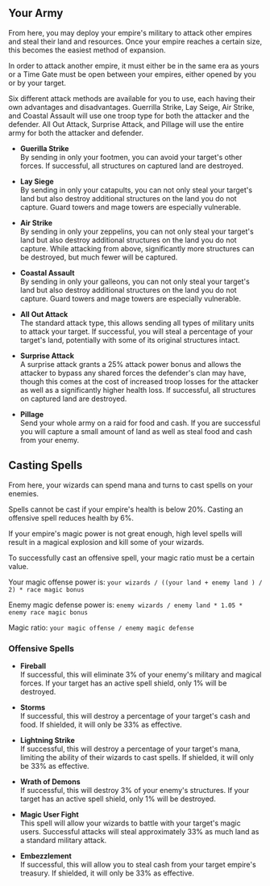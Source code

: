 ## Your Army

From here, you may deploy your empire's military to attack other empires and steal their land and resources. Once your empire reaches a certain size, this becomes the easiest method of expansion.

In order to attack another empire, it must either be in the same era as yours or a Time Gate must be open between your empires, either opened by you or by your target.

Six different attack methods are available for you to use, each having their own advantages and disadvantages. Guerrilla Strike, Lay Seige, Air Strike, and Coastal Assault will use one troop type for both the attacker and the defender. All Out Attack, Surprise Attack, and Pillage will use the entire army for both the attacker and defender.

- **Guerilla Strike**  
  By sending in only your footmen, you can avoid your target's other forces. If successful, all structures on captured land are destroyed.

- **Lay Siege**  
  By sending in only your catapults, you can not only steal your target's land but also destroy additional structures on the land you do not capture. Guard towers and mage towers are especially vulnerable.

- **Air Strike**  
  By sending in only your zeppelins, you can not only steal your target's land but also destroy additional structures on the land you do not capture. While attacking from above, significantly more structures can be destroyed, but much fewer will be captured.

- **Coastal Assault**  
  By sending in only your galleons, you can not only steal your target's land but also destroy additional structures on the land you do not capture. Guard towers and mage towers are especially vulnerable.

- **All Out Attack**  
  The standard attack type, this allows sending all types of military units to attack your target. If successful, you will steal a percentage of your target's land, potentially with some of its original structures intact.

- **Surprise Attack**  
  A surprise attack grants a 25% attack power bonus and allows the attacker to bypass any shared forces the defender's clan may have, though this comes at the cost of increased troop losses for the attacker as well as a significantly higher health loss. If successful, all structures on captured land are destroyed.

- **Pillage**  
  Send your whole army on a raid for food and cash. If you are successful you will capture a small amount of land as well as steal food and cash from your enemy.

## Casting Spells

From here, your wizards can spend mana and turns to cast spells on your enemies.

Spells cannot be cast if your empire's health is below 20%. Casting an offensive spell reduces health by 6%.

If your empire's magic power is not great enough, high level spells will result in a magical explosion and kill some of your wizards.

To successfully cast an offensive spell, your magic ratio must be a certain value.

Your magic offense power is: `your wizards / ((your land + enemy land ) / 2) * race magic bonus`

Enemy magic defense power is: `enemy wizards / enemy land * 1.05 * enemy race magic bonus`

Magic ratio: `your magic offense / enemy magic defense`

### Offensive Spells

- **Fireball**  
  If successful, this will eliminate 3% of your enemy's military and magical forces. If your target has an active spell shield, only 1% will be destroyed.

- **Storms**  
  If successful, this will destroy a percentage of your target's cash and food. If shielded, it will only be 33% as effective.

- **Lightning Strike**  
  If successful, this will destroy a percentage of your target's mana, limiting the ability of their wizards to cast spells. If shielded, it will only be 33% as effective.

- **Wrath of Demons**  
  If successful, this will destroy 3% of your enemy's structures. If your target has an active spell shield, only 1% will be destroyed.

- **Magic User Fight**  
  This spell will allow your wizards to battle with your target's magic users. Successful attacks will steal approximately 33% as much land as a standard military attack.

- **Embezzlement**  
  If successful, this will allow you to steal cash from your target empire's treasury. If shielded, it will only be 33% as effective.
